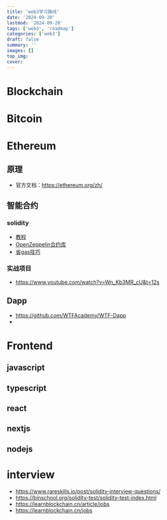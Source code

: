 ```yaml
---
title: 'web3学习路线'
date: '2024-09-20'
lastmod: '2024-09-20'
tags: ['web3', 'roadmap']
categories: ['web3']
draft: false
summary: ''
images: []
top_img: 
cover: 
---
```


# Blockchain

# Bitcoin

# Ethereum

## 原理

- 官方文档：https://ethereum.org/zh/



## 智能合约

### solidity

- [教程](https://www.wtf.academy/)
- [OpenZeppelin合约库](https://github.com/OpenZeppelin/openzeppelin-contracts)
- [省gas技巧](https://github.com/WTFAcademy/WTF-gas-optimization)

### 实战项目

- https://www.youtube.com/watch?v=Wn_Kb3MR_cU&t=12s



## Dapp

- https://github.com/WTFAcademy/WTF-Dapp
- 

# Frontend

## javascript

## typescript

## react

## nextjs

## nodejs

# interview

- https://www.rareskills.io/post/solidity-interview-questions/
- https://binschool.org/solidity-test/solidity-test-index.html
- https://learnblockchain.cn/article/jobs
- https://learnblockchain.cn/jobs



